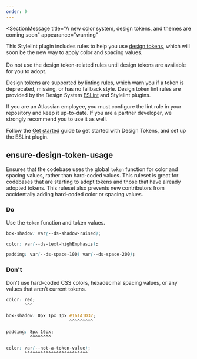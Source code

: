 ```yaml
---
order: 0
---
```



<SectionMessage
  title="A new color system, design tokens, and themes are coming soon"
  appearance="warning"
>
  <p>
    This Stylelint plugin includes rules to help you use <a href="/foundations/design-tokens">design tokens</a>, which will soon be the new way to apply color and spacing values.
    <br/><br/>Do not use the design token-related rules until design tokens are available for you to adopt.
  </p>
</SectionMessage>

Design tokens are supported by linting rules, which warn you if a token is deprecated, missing, or has no fallback style. Design token lint rules are provided by the Design System <a href="/components/eslint-plugin-design-system/usage">ESLint</a> and Stylelint plugins.

If you are an Atlassian employee, you must configure the lint rule in your repository and keep it up-to-date. If you are a partner developer, we strongly recommend you to use it as well.

Follow the <a href="/get-started/develop/using-tokens-in-code#eslint-plugin">Get started</a> guide to get started with Design Tokens, and set up the ESLint plugin.

## ensure-design-token-usage

Ensures that the codebase uses the global `token` function for color and spacing values, rather than hard-coded values. This ruleset is great for codebases that are starting to adopt tokens and those that have already adopted tokens. This ruleset also prevents new contributors from accidentally adding hard-coded color or spacing values.

### Do

Use the `token` function and token values.

```css
box-shadow: var(--ds-shadow-raised);
```

```css
color: var(--ds-text-highEmphasis);
```

```css
padding: var(--ds-space-100) var(--ds-space-200);
```

### Don't

Don't use hard-coded CSS colors, hexadecimal spacing values, or any values that aren’t current tokens.

```css
color: red;
       ^^^
```

```css
box-shadow: 0px 1px 1px #161A1D32;
                        ^^^^^^^^^
```

```css
padding: 8px 16px;
         ^^^^^^^^
```

```css
color: var(--not-a-token-value);
       ^^^^^^^^^^^^^^^^^^^^^^^^
```

